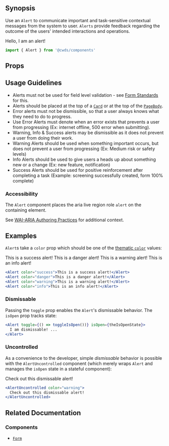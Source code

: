 
## Synopsis

Use an `Alert` to communicate important and task-sensitive contextual messages from the system to user. `Alerts` provide feedback regarding the outcome of the users' intended interactions and operations.

<DemoCard>
  <Alert>Hello, I am an alert!</Alert>
</DemoCard>

```jsx
import { Alert } from '@cwds/components'
```

## Props

<PropTable docgen={Docgen.Alert} />

## Usage Guidelines

<Card><CardBody>

- Alerts must not be used for field level validation - see [Form Standards]() for this.
- Alerts should be placed at the top of a [`Card`]() or at the top of the [`PageBody`]().
- Error alerts must not be dismissible, so that a user always knows what they need to do to progress.
- Use Error Alerts must denote when an error exists that prevents a user from progressing (Ex: internet offline, 500 error when submitting).
- Warning, Info & Success alerts may be dismissible as it does not prevent a user from doing their work.
- Warning Alerts should be used when something important occurs, but does not prevent a user from progressing (Ex: Medium risk or safety levels)
- Info Alerts should be used to give users a heads up about something new or a change (Ex: new feature, notification)
- Success Alerts should be used for positive reinforcement after completing a task (Example: screening successfully created, form 100% complete)

</CardBody></Card>

<!--
### Language & Tone

asdf
-->

### Accessibility

The `Alert` component places the aria live region role `alert` on the containing element.

See [WAI-ARIA Authoring Practices](https://www.w3.org/TR/wai-aria-practices/#alert) for additional context.

## Examples

`Alert`s take a `color` prop which should be one of the [thematic `color`]() values:

<Alert color="success">This is a success alert!</Alert>
<Alert color="danger">This is a danger alert!</Alert>
<Alert color="warning">This is a warning alert!</Alert>
<Alert color="info">This is an info alert!</Alert>

```jsx
<Alert color="success">This is a success alert!</Alert>
<Alert color="danger">This is a danger alert!</Alert>
<Alert color="warning">This is a warning alert!</Alert>
<Alert color="info">This is an info alert!</Alert>
```

### Dismissable

Passing the `toggle` prop enables the `Alert`'s dismissable behavior. The `isOpen` prop tracks state:

<DismissableAlertExample />

```jsx
<Alert toggle={() => toggleIsOpen())} isOpen={theIsOpenState}>
  I am dismissable! ...
</Alert>
```

### Uncontrolled

As a convenience to the developer, simple _dismissable_ behavior is possible with the `AlertUncontrolled` component (which merely wraps `Alert` and manages the `isOpen` state in a stateful component):

<AlertUncontrolled color="warning">
  Check out this dismissable alert!
</AlertUncontrolled>

```jsx
<AlertUncontrolled color="warning">
  Check out this dismissable alert!
</AlertUncontrolled>
```

## Related Documentation

<!--
@todo

### Patterns

@todo
-->

### Components

- [`Form`]()
